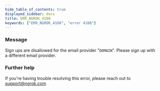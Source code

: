 ```yaml
---
hide_table_of_contents: true
displayed_sidebar: docs
title: ERR_NGROK_4108
keywords: ["ERR_NGROK_4108", "error 4108"]
---
```


### Message

Sign ups are disallowed for the email provider "`DOMAIN`". Please sign up with a different email provider.

<ErrorDetails />

### Further help

If you're having trouble resolving this error, please reach out to [support@ngrok.com](mailto:support@ngrok.com?subject=Help%20with%20ERR_NGROK_4108)
